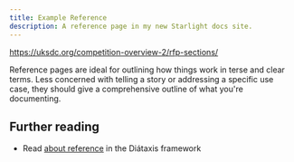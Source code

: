 ```yaml
---
title: Example Reference
description: A reference page in my new Starlight docs site.
---
```


https://uksdc.org/competition-overview-2/rfp-sections/

Reference pages are ideal for outlining how things work in terse and clear terms.
Less concerned with telling a story or addressing a specific use case, they should give a comprehensive outline of what you're documenting.

## Further reading

- Read [about reference](https://diataxis.fr/reference/) in the Diátaxis framework
